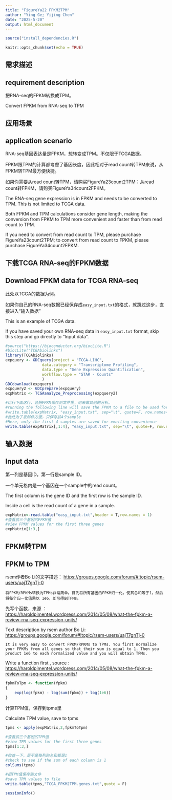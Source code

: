 ```yaml
---
title: "FigureYa22 FPKM2TPM"
author: "Ying Ge; Yijing Chen"
date: "2025-5-20"
output: html_document
---
```



```r
source("install_dependencies.R")
```

```r
knitr::opts_chunk$set(echo = TRUE)
```

## 需求描述
## requirement description

把RNA-seq的FPKM转换成TPM。

Convert FPKM from RNA-seq to TPM

## 应用场景
## application scenario

RNA-seq基因表达量是FPKM，想转变成TPM。不仅限于TCGA数据。

FPKM跟TPM的计算都考虑了基因长度，因此相对于read count转TPM来说，从FPKM转TPM最方便快捷。

如果你需要从read count转TPM，请购买FigureYa23count2TPM；从read count转FPKM，请购买FigureYa34count2FPKM。

The RNA-seq gene expression is in FPKM and needs to be converted to TPM. This is not limited to TCGA data. 

Both FPKM and TPM calculations consider gene length, making the conversion from FPKM to TPM more convenient and faster than from read count to TPM. 

If you need to convert from read count to TPM, please purchase FigureYa23count2TPM; to convert from read count to FPKM, please purchase FigureYa34count2FPKM.

## 下载TCGA RNA-seq的FPKM数据 
## Download FPKM data for TCGA RNA-seq 

此处以TCGA的数据为例。

如果你自己的RNA-seq数据已经保存成`easy_input.txt`的格式，就跳过这步，直接进入“输入数据”

This is an example of TCGA data.

If you have saved your own RNA-seq data in `easy_input.txt` format, skip this step and go directly to “Input data”.

```r
#source("https://bioconductor.org/biocLite.R")
#biocLite("TCGAbiolinks")
library(TCGAbiolinks)
expquery <- GDCquery(project = "TCGA-LIHC", 
                data.category = "Transcriptome Profiling",
                data.type = "Gene Expression Quantification",
                workflow.type = "STAR - Counts" 
                )
GDCdownload(expquery)
expquery2 <- GDCprepare(expquery)
expMatrix <- TCGAanalyze_Preprocessing(expquery2)

#运行下面这行，会把FPKM保存到文件里，用来做其他的分析。
#running the following line will save the FPKM to a file to be used for additional analysis.
#write.table(expMatrix, "easy_input.txt", sep="\t", quote=F, row.names=T)
#此处为了发邮件方便，只保存前4个sample
#Here, only the first 4 samples are saved for emailing convenience
write.table(expMatrix[,1:4], "easy_input.txt", sep="\t", quote=F, row.names=T)
```

## 输入数据
## Input data

第一列是基因ID，第一行是sample ID。

一个单元格内是一个基因在一个sample中的read count。

The first column is the gene ID and the first row is the sample ID.

Inside a cell is the read count of a gene in a sample.

```r
expMatrix<-read.table("easy_input.txt",header = T,row.names = 1)
#查看前三个基因的FPKM值
#view FPKM values for the first three genes
expMatrix[1:3,]
```

## FPKM转TPM
## FPKM to TPM

rsem作者Bo Li的文字描述：
<https://groups.google.com/forum/#!topic/rsem-users/uajT7gnTj-0>

`将FPKM/RPKMs转换为TPMs非常简单。首先将所有基因的FPKM归一化，使其总和等于1，然后将每个归一化值乘以 1e6，即可得到TPMs。`

先写个函数，来源 ：<https://haroldpimentel.wordpress.com/2014/05/08/what-the-fpkm-a-review-rna-seq-expression-units/>

Text description by rsem author Bo Li:
<https://groups.google.com/forum/#!topic/rsem-users/uajT7gnTj-0>

`It is very easy to convert FPKM/RPKMs to TPMs. You first normalize your FPKMs from all genes so that their sum is equal to 1. Then you product 1e6 to each normalized value and you will obtain TPMs.`

Write a function first , source : <https://haroldpimentel.wordpress.com/2014/05/08/what-the-fpkm-a-review-rna-seq-expression-units/>

```r
fpkmToTpm <- function(fpkm)
{
    exp(log(fpkm) - log(sum(fpkm)) + log(1e6))
}
```

计算TPM值，保存到tpms里

Calculate TPM value, save to tpms

```r
tpms <- apply(expMatrix,2,fpkmToTpm)

#查看前三个基因的TPM值
#view TPM values for the first three genes
tpms[1:3,]

#检查一下，是不是每列的总和都是1
#check to see if the sum of each column is 1
colSums(tpms)

#把TPM值保存到文件
#save TPM values to file
write.table(tpms,"TCGA_FPKM2TPM.genes.txt",quote = F)
```

```r
sessionInfo()
```
